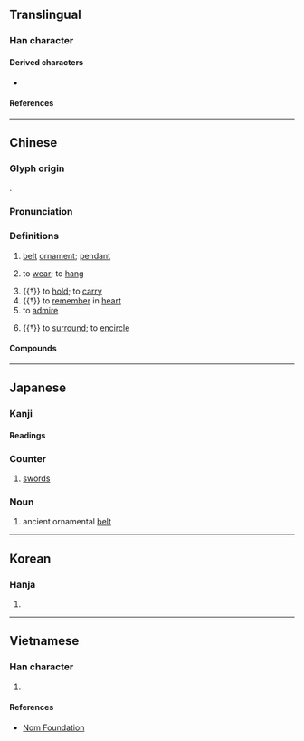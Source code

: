 {{also|珮}}
{{character info}}
==Translingual==

===Han character===
{{Han char|rn=9|rad=人|as=06|sn=8|four=27210|canj=OHNB|ids=⿰亻𫥞}}

====Derived characters====
* {{l|mul|[[𤦍]], [[𩃥]]}}

====References====
{{Han ref|kx=0100.040|dkj=00543|dj=0211.170|hdz=10150.070|uh=4F69}}

----

==Chinese==
{{zh-forms|alt=*珮}}

===Glyph origin===
{{Han etym}}
{{Han compound|人|凡|巾|c1=|c2=|c3=|t1=person|t2=|t3=piece of cloth|ls=}}.

===Pronunciation===
{{zh-pron
|m=pèi
|c=pui3
|h=pfs=phi
|mn=pōe/tw:phòe/tw:phoa̍h
|mn_note=phoa̍h - 披 is used in the Mainland
|mc=y
|oc=y
|cat=n,v
}}

===Definitions===
{{zh-hanzi}}

# [[belt]] [[ornament]]; [[pendant]]
#: {{zh-x|玉佩|jade pendant}}
# to [[wear]]; to [[hang]] {{gl|from the waist}}
#: {{zh-x|佩帶|to wear or carry (gun, sword, etc. at waist)}}
#: {{zh-x|佩戴|to wear (adornment on one's clothes)}}
# {{†}} to [[hold]]; to [[carry]]
# {{†}} to [[remember]] in [[heart]]
# to [[admire]]
#: {{zh-x|佩服|to admire}}
#: {{zh-x|欽佩|to admire; to respect; to esteem}}
# {{†}} to [[surround]]; to [[encircle]]

====Compounds====
{{zh-der|佩帶|佩戴|佩刀|佩服|佩掛|佩劍|佩蘭|佩件兒|佩印|佩弦|佩恩|佩文詩韻|佩文韻府|佩斯坦|佩玉|佩環|佩紫懷黃|佩脫拉克|佩蟬|佩西芬|佩觿|佩韋|佩韋佩弦|倒冠落佩|可佩|吳佩孚|大佩|布達佩斯|帶牛佩犢|帶金佩紫|感佩|懷黃佩紫|我黼子佩|戴雞佩豚|敬佩|欽佩|欽佩莫名|歐佩克|漢皋解佩|玉佩|玉佩瓊琚|環佩|紉佩|解佩|讚佩|銘佩|銜華佩實}}

----

==Japanese==

===Kanji===
{{ja-kanji|grade=|rs=人06}}

====Readings====
{{ja-readings
|on=はい
|kun=おびだま-, お-びる, は-く
}}

===Counter===
{{ja-pos|はい|counter}}

# [[sword]]s

===Noun===
{{ja-noun|はい}}

# ancient ornamental [[belt]]

----

==Korean==

===Hanja===
{{ko-hanja|패}}

# {{rfdef|ko|sort=人06}}

----

==Vietnamese==

===Han character===
{{vi-readings|reading=[[bội]]|rs=人06}}

# {{rfdef|vi|sort=人06}}

====References====
* [http://nomfoundation.org/common/nom_details.php?codepoint=4f69&img=1 Nom Foundation]